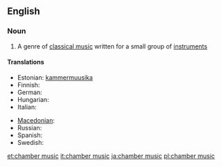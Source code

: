 ==English==

===Noun===
{{wikipedia}}
{{en-noun|sg=[[chamber]] [[music]]|-}}

# {{music}} A genre of [[classical music]] written for a small group of [[instrument]]s

====Translations====
{{trans-top|chamber music}}
* Estonian: [[kammermuusika]]
* Finnish: {{t-|fi|kamarimusiikki}}
* German: {{t|de|Kammermusik|f}}
* Hungarian: {{t-|hu|kamarazene}}
* Italian: {{t-|it|musica da camera|f}}
{{trans-mid}}
* [[Macedonian]]: {{t|mk|камерна музика|f|tr=kámerna múzika|sc=Cyrl|xs=Macedonian}}
* Russian: {{t|ru|камерная музыка|f|tr=kám'ernaja múzyka|sc=Cyrl}}
* Spanish: {{t|es|música de cámara|f}}
* Swedish: {{t|sv|kammarmusik|c}}
{{trans-bottom}}

[[et:chamber music]]
[[it:chamber music]]
[[ja:chamber music]]
[[pl:chamber music]]